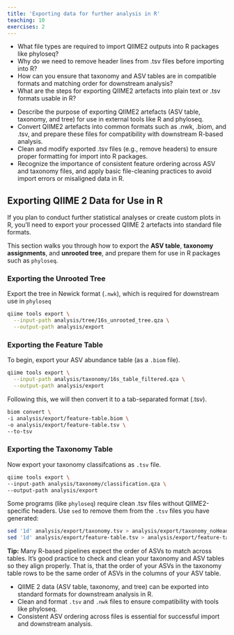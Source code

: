 ```yaml
---
title: 'Exporting data for further analysis in R'
teaching: 10
exercises: 2
---
```


:::::::::::::::::::::::::::::::::::::: questions 

- What file types are required to import QIIME2 outputs into R packages like phyloseq?
- Why do we need to remove header lines from .tsv files before importing into R?
- How can you ensure that taxonomy and ASV tables are in compatible formats and matching order for downstream analysis?
- What are the steps for exporting QIIME2 artefacts into plain text or .tsv formats usable in R?

::::::::::::::::::::::::::::::::::::::::::::::::

::::::::::::::::::::::::::::::::::::: objectives

- Describe the purpose of exporting QIIME2 artefacts (ASV table, taxonomy, and tree) for use in external tools like R and phyloseq.
- Convert QIIME2 artefacts into common formats such as .nwk, .biom, and .tsv, and prepare these files for compatibility with downstream R-based analysis.
- Clean and modify exported .tsv files (e.g., remove headers) to ensure proper formatting for import into R packages.
- Recognize the importance of consistent feature ordering across ASV and taxonomy files, and apply basic file-cleaning practices to avoid import errors or misaligned data in R. 

::::::::::::::::::::::::::::::::::::::::::::::::

## Exporting QIIME 2 Data for Use in R
If you plan to conduct further statistical analyses or create custom plots in R, you'll need to export your processed QIIME 2 artefacts into standard file formats.

This section walks you through how to export the **ASV table**, **taxonomy assignments**, and **unrooted tree**, and prepare them for use in R packages such as `phyloseq`.

### Exporting the Unrooted Tree
Export the tree in Newick format (`.nwk`), which is required for downstream use in `phyloseq`

```bash
qiime tools export \
  --input-path analysis/tree/16s_unrooted_tree.qza \
  --output-path analysis/export
```

### Exporting the Feature Table
To begin, export your ASV abundance table (as a `.biom` file).  

```bash
qiime tools export \
  --input-path analysis/taxonomy/16s_table_filtered.qza \
  --output-path analysis/export
```

Following this, we will then convert it to a tab-separated format (.tsv).

```bash
biom convert \
-i analysis/export/feature-table.biom \
-o analysis/export/feature-table.tsv \
--to-tsv
```

### Exporting the Taxonomy Table
Now export your taxonomy classifcations as `.tsv` file.

```bash
qiime tools export \
--input-path analysis/taxonomy/classification.qza \
--output-path analysis/export
```

Some programs (like `phyloseq`) require clean .tsv files without QIIME2-specific headers. Use `sed` to remove them from the `.tsv` files you have generated:
```bash
sed '1d' analysis/export/taxonomy.tsv > analysis/export/taxonomy_noHeader.tsv
sed '1d' analysis/export/feature-table.tsv > analysis/export/feature-table_noHeader.tsv
```

:::callout
**Tip:** Many R-based pipelines expect the order of ASVs to match across tables. It’s good practice to check and clean your taxonomy and ASV tables so they align properly. That is, that the order of your ASVs in the taxonomy table rows to be the same order of ASVs in the columns of your ASV table. 
:::

::::::::::::::::::::::::::::::::::::: keypoints 

- QIIME 2 data (ASV table, taxonomy, and tree) can be exported into standard formats for downstream analysis in R.
- Clean and format `.tsv` and `.nwk` files to ensure compatibility with tools like phyloseq.
- Consistent ASV ordering across files is essential for successful import and downstream analysis.

::::::::::::::::::::::::::::::::::::::::::::::::

